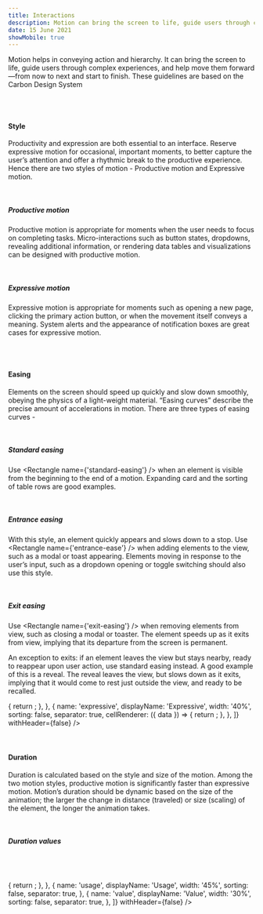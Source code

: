 ```yaml
---
title: Interactions
description: Motion can bring the screen to life, guide users through complex experiences, and help move them forward—from here to there, now to next, start to finish—and make progress.
date: 15 June 2021
showMobile: true
---
```


Motion helps in conveying action and hierarchy. It can bring the screen to life, guide users through complex experiences, and help move them forward—from now to next and start to finish. These guidelines are based on the Carbon Design System

<br />
<br />

#### Style

Productivity and expression are both essential to an interface. Reserve expressive motion for occasional, important moments, to better capture the user’s attention and offer a rhythmic break to the productive experience.
Hence there are two styles of motion - Productive motion and Expressive motion.

<br />

##### Productive motion

Productive motion is appropriate for moments when the user needs to focus on completing tasks. Micro-interactions such as button states, dropdowns, revealing additional information, or rendering data tables and visualizations can be designed with productive motion.

<br />

##### Expressive motion

Expressive motion is appropriate for moments such as opening a new page, clicking the primary action button, or when the movement itself conveys a meaning. System alerts and the appearance of notification boxes are great cases for expressive motion.

<br />
<br />

#### Easing

Elements on the screen should speed up quickly and slow down smoothly, obeying the physics of a light-weight material. “Easing curves” describe the precise amount of accelerations in motion. There are three types of easing curves -

<br />

##### Standard easing

Use <Rectangle name={'standard-easing'} /> when an element is visible from the beginning to the end of a motion. Expanding card and the sorting of table rows are good examples.

<br />

##### Entrance easing

With this style, an element quickly appears and slows down to a stop. Use <Rectangle name={'entrance-ease'} /> when adding elements to the view, such as a modal or toast appearing. Elements moving in response to the user’s input, such as a dropdown opening or toggle switching should also use this style.

<br />

##### Exit easing

Use <Rectangle name={'exit-easing'} /> when removing elements from view, such as closing a modal or toaster. The element speeds up as it exits from view, implying that its departure from the screen is permanent.

An exception to exits: if an element leaves the view but stays nearby, ready to reappear upon user action, use standard easing instead. A good example of this is a reveal. The reveal leaves the view, but slows down as it exits, implying that it would come to rest just outside the view, and ready to be recalled.

<Card shadow='none'>
  <Table
    showMenu={false}
    separator={true}
    data={[
      {
        curve: 'Standard easing',
        productive: 'cubic-bezier(0.2, 0, 0.38, 0.9)',
        expressive: 'cubic-bezier(0.4, 0.14, 0.3, 1)s',
      },
      {
        curve: 'Entrance easing',
        productive: 'cubic-bezier(0, 0, 0.38, 0.9)',
        expressive: 'cubic-bezier(0, 0, 0.3, 1)',
      },
      {
        curve: 'Exit easing',
        productive: 'cubic-bezier(0.2, 0, 1, 0.9)',
        expressive: 'cubic-bezier(0.4, 0.14, 1, 1)',
      },
    ]}
    schema={[
      {
        name: 'curve',
        displayName: 'Curve',
        width: '20%',
        sorting: false,
        separator: true,
      },
      {
        name: 'productive',
        displayName: 'Productive',
        width: '40%',
        sorting: false,
        separator: true,
        cellRenderer: ({ data }) => {
          return <Rectangle name={data.productive} />;
        },
      },
      {
        name: 'expressive',
        displayName: 'Expressive',
        width: '40%',
        sorting: false,
        separator: true,
        cellRenderer: ({ data }) => {
          return <Rectangle name={data.expressive} />;
        },
      },
    ]}
    withHeader={false}
  />
</Card>

<br />
<br />
<br />

#### Duration

Duration is calculated based on the style and size of the motion. Among the two motion styles, productive motion is significantly faster than expressive motion. Motion’s duration should be dynamic based on the size of the animation; the larger the change in distance (traveled) or size (scaling) of the element, the longer the animation takes.

<br />

##### Duration values

<br />

<Card shadow='none'>
  <Table
    showMenu={false}
    separator={true}
    data={[
      {
        tokens: 'duration--fast-01',
        usage:
          'Micro-interactions such as button and toggle',
        value: '80ms',
      },
      {
        tokens: 'duration--fast-02',
        usage: 'Micro-interactions such as fade',
        value: '120ms',
      },
      {
        tokens: 'duration--moderate-01',
        usage:
          'Micro-interactions, small expansion, short distance movements',
        value: '160ms',
      },
      {
        tokens: 'duration--moderate-02',
        usage: 'Expansion, system communication, toast',
        value: '240ms',
      },
      {
        tokens: 'duration--slow-01',
        usage:
          'Large expansion, important system notifications',
        value: '4000ms',
      },
      {
        tokens: 'duration--slow-02',
        usage: 'Background dimming',
        value: '720ms',
      },
    ]}
    schema={[
      {
        name: 'tokens',
        displayName: 'Tokens',
        width: '25%',
        sorting: false,
        separator: true,
        cellRenderer: ({ data }) => {
          return <Rectangle name={data.tokens} />;
        },
      },
      {
        name: 'usage',
        displayName: 'Usage',
        width: '45%',
        sorting: false,
        separator: true,
      },
      {
        name: 'value',
        displayName: 'Value',
        width: '30%',
        sorting: false,
        separator: true,
      },
    ]}
    withHeader={false}
  />
</Card>
